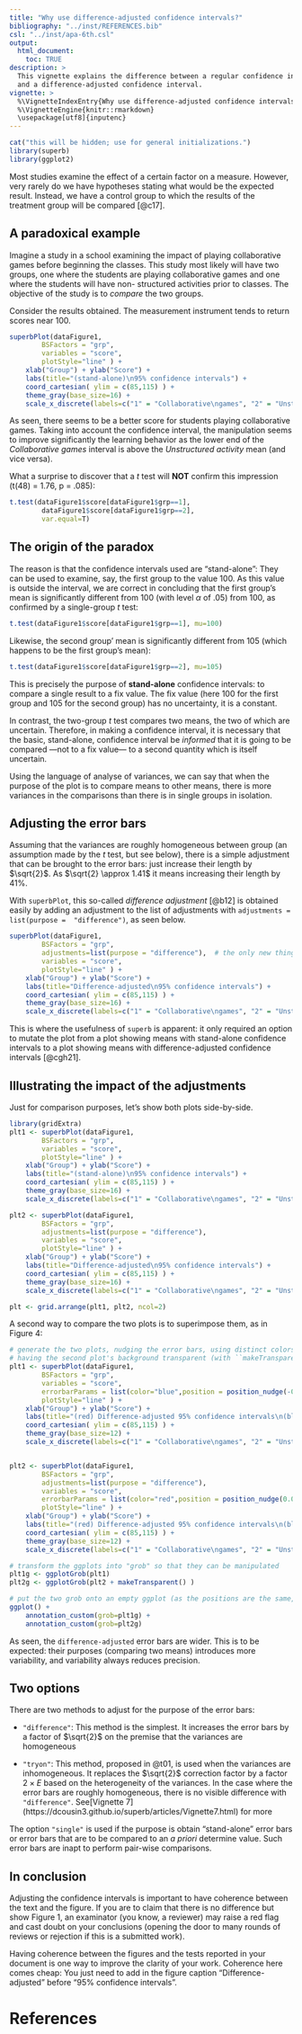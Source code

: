 ```yaml
---
title: "Why use difference-adjusted confidence intervals?"
bibliography: "../inst/REFERENCES.bib"
csl: "../inst/apa-6th.csl"
output: 
  html_document:
    toc: TRUE
description: >
  This vignette explains the difference between a regular confidence interval
  and a difference-adjusted confidence interval.
vignette: >
  %\VignetteIndexEntry{Why use difference-adjusted confidence intervals?}
  %\VignetteEngine{knitr::rmarkdown}
  \usepackage[utf8]{inputenc}
---
```



```r
cat("this will be hidden; use for general initializations.")
library(superb)
library(ggplot2)
```

Most studies examine the effect of a certain factor on a measure. However, very rarely 
do we have hypotheses stating what would be the expected result. Instead, we have a 
control group to which the results of the treatment group will be compared [@c17].

## A paradoxical example

Imagine a study in a school examining the impact of playing collaborative games 
before beginning the classes. This study most likely will have two groups, one where
the students are playing collaborative games and one where the students will have non-
structured activities prior to classes. The objective of the study is to
*compare* the two groups.

Consider the results obtained. The measurement instrument tends to return scores
near 100.

```r
superbPlot(dataFigure1, 
        BSFactors = "grp", 
        variables = "score", 
        plotStyle="line" ) + 
    xlab("Group") + ylab("Score") + 
    labs(title="(stand-alone)\n95% confidence intervals") +
    coord_cartesian( ylim = c(85,115) ) +
    theme_gray(base_size=16) +
    scale_x_discrete(labels=c("1" = "Collaborative\ngames", "2" = "Unstructured\nactivity"))
```

As seen, there seems to be a better score for students playing collaborative games. 
Taking into account the confidence interval, the manipulation seems to improve
significantly the learning behavior as the lower end of the *Collaborative games* interval is above the *Unstructured activity* mean (and vice versa).

What a surprise to discover that a *t* test will **NOT** confirm this impression (t(48) = 1.76, p = .085):

```r
t.test(dataFigure1$score[dataFigure1$grp==1], 
        dataFigure1$score[dataFigure1$grp==2],
        var.equal=T)
```

## The origin of the paradox 

The reason is that the confidence intervals used are "stand-alone": They can be used to
examine, say, the first group to the value 100. As this value is outside the interval,
we are correct in concluding that the first group's mean is significantly different
from 100 (with level $\alpha$  of .05) from 100, as confirmed by a 
single-group *t* test:

```r
t.test(dataFigure1$score[dataFigure1$grp==1], mu=100)
```

Likewise, the second group' mean is significantly different from 105 (which happens
to be the first group's mean):

```r
t.test(dataFigure1$score[dataFigure1$grp==2], mu=105)
```

This is precisely the purpose of **stand-alone** confidence intervals: to compare a 
single result to a fix value. The fix value (here 100 for the first group 
and 105 for the second group) has no uncertainty, it is a constant. 

In contrast, the two-group *t* test compares two means, the two of which are
uncertain. Therefore, in making a confidence interval, it is necessary that 
the basic, stand-alone, confidence interval be *informed* that it is going to 
be compared ---not to a fix value--- to a second quantity which is itself 
uncertain.

Using the language of analyse of variances, we can say that when the purpose of the plot
is to compare means to other means, there is more variances in the comparisons than there
is in single groups in isolation.

## Adjusting the error bars

Assuming that the variances are roughly homogeneous between group (an assumption
made by the *t* test, but see below), there is a simple adjustment that can 
be brought to the 
error bars: just increase their length by $\sqrt{2}$. As $\sqrt{2} \approx 1.41$ 
it means increasing their length by 41%.

With ``superbPlot``, this so-called *difference adjustment* [@b12] is obtained easily
by adding an adjustment to the list of adjustments with ``adjustments = list(purpose = 
"difference")``, as seen below.

```r
superbPlot(dataFigure1, 
        BSFactors = "grp", 
        adjustments=list(purpose = "difference"),  # the only new thing here
        variables = "score", 
        plotStyle="line" ) + 
    xlab("Group") + ylab("Score") + 
    labs(title="Difference-adjusted\n95% confidence intervals") +
    coord_cartesian( ylim = c(85,115) ) + 
    theme_gray(base_size=16) +
    scale_x_discrete(labels=c("1" = "Collaborative\ngames", "2" = "Unstructured\nactivity"))
```

This is where the usefulness of ``superb`` is apparent: it only required an 
option to mutate the plot from a plot showing means with stand-alone confidence
intervals to a plot showing means with difference-adjusted confidence intervals [@cgh21].

## Illustrating the impact of the adjustments

Just for comparison purposes, let's show both plots side-by-side.

```r
library(gridExtra)
plt1 <- superbPlot(dataFigure1, 
        BSFactors = "grp", 
        variables = "score", 
        plotStyle="line" ) + 
    xlab("Group") + ylab("Score") + 
    labs(title="(stand-alone)\n95% confidence intervals") +
    coord_cartesian( ylim = c(85,115) ) +
    theme_gray(base_size=16) +
    scale_x_discrete(labels=c("1" = "Collaborative\ngames", "2" = "Unstructured\nactivity")) 

plt2 <- superbPlot(dataFigure1, 
        BSFactors = "grp", 
        adjustments=list(purpose = "difference"), 
        variables = "score", 
        plotStyle="line" ) + 
    xlab("Group") + ylab("Score") + 
    labs(title="Difference-adjusted\n95% confidence intervals") +
    coord_cartesian( ylim = c(85,115) ) + 
    theme_gray(base_size=16) +
    scale_x_discrete(labels=c("1" = "Collaborative\ngames", "2" = "Unstructured\nactivity")) 

plt <- grid.arrange(plt1, plt2, ncol=2)
```

A second way to compare the two plots is to superimpose them, as in Figure 4:

```r
# generate the two plots, nudging the error bars, using distinct colors, and 
# having the second plot's background transparent (with ``makeTransparent()`` )
plt1 <- superbPlot(dataFigure1, 
        BSFactors = "grp", 
        variables = "score", 
        errorbarParams = list(color="blue",position = position_nudge(-0.05) ),
        plotStyle="line" ) + 
    xlab("Group") + ylab("Score") + 
    labs(title="(red) Difference-adjusted 95% confidence intervals\n(blue) (stand-alone) 95% confidence intervals") +
    coord_cartesian( ylim = c(85,115) ) +
    theme_gray(base_size=12) +
    scale_x_discrete(labels=c("1" = "Collaborative\ngames", "2" = "Unstructured\nactivity")) 


plt2 <- superbPlot(dataFigure1, 
        BSFactors = "grp", 
        adjustments=list(purpose = "difference"), 
        variables = "score", 
        errorbarParams = list(color="red",position = position_nudge(0.05) ),
        plotStyle="line" ) + 
    xlab("Group") + ylab("Score") + 
    labs(title="(red) Difference-adjusted 95% confidence intervals\n(blue) (stand-alone) 95% confidence intervals") +
    coord_cartesian( ylim = c(85,115) ) + 
    theme_gray(base_size=12) +
    scale_x_discrete(labels=c("1" = "Collaborative\ngames", "2" = "Unstructured\nactivity"))

# transform the ggplots into "grob" so that they can be manipulated
plt1g <- ggplotGrob(plt1)
plt2g <- ggplotGrob(plt2 + makeTransparent() )

# put the two grob onto an empty ggplot (as the positions are the same, they will be overlayed)
ggplot() + 
    annotation_custom(grob=plt1g) + 
    annotation_custom(grob=plt2g)
```

As seen, the ``difference-adjusted`` error bars are wider. This is to be
expected: their purposes (comparing two means) introduces more variability,
and variability always reduces precision. 

## Two options

There are two methods to adjust for the purpose of the error bars:

* ``"difference"``: This method is the simplest. It increases the 
error bars by a factor of $\sqrt{2}$ on the premise that the variances
are homogeneous

* ``"tryon"``: This method, proposed in @t01, is used when the variances
are inhomogeneous. It replaces the $\sqrt{2}$ correction factor by a 
factor $2 \times E$ based on the heterogeneity of the variances. In the
case where the error bars are roughly homogeneous, there is no visible 
difference with ``"difference"``. See[Vignette  7]
(https://dcousin3.github.io/superb/articles/Vignette7.html) for more

The option ``"single"`` is used if the purpose is obtain "stand-alone" 
error bars or error bars that are to be compared to an *a priori* 
determine value. Such error bars are inapt to perform pair-wise 
comparisons.


## In conclusion

Adjusting the confidence intervals is important to have coherence between the text 
and the figure. If you are to claim that there is no difference but show Figure 1,
an examinator (you know, a reviewer) may raise a red flag and cast doubt on your
conclusions (opening the door to many rounds of reviews or rejection if this is a 
submitted work). 

Having coherence between the figures and the tests reported in your document is one
way to improve the clarity of your work. Coherence here comes cheap: You just need 
to add in the figure caption "Difference-adjusted" before "95% confidence intervals".


# References


